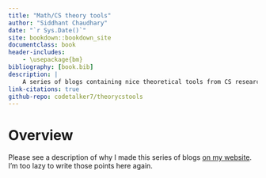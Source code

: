 ```yaml
---
title: "Math/CS theory tools"
author: "Siddhant Chaudhary"
date: "`r Sys.Date()`"
site: bookdown::bookdown_site
documentclass: book
header-includes:
    - \usepackage{bm}
bibliography: [book.bib]
description: |
    A series of blogs containing nice theoretical tools from CS research.
link-citations: true
github-repo: codetalker7/theorycstools
---
```


# Overview

Please see a description of why I made this series of blogs [on my website](https://codetalker7.github.io/jekyll/2025-05-17-cstools.html).
I'm too lazy to write those points here again.
